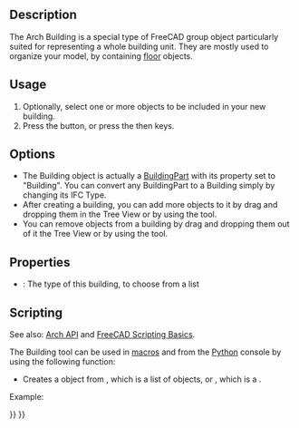 <languages/>
<translate>

<!--T:15-->
{{Docnav
|[[Arch_Site|Site]]
|[[Arch_Floor|Floor]]
|[[BIM_Workbench|BIM]]
|IconL=Arch_Site.svg
|IconR=Arch_Floor.svg
|IconC=Workbench_BIM.svg
}}

<!--T:1-->
{{GuiCommand
|Name=Arch Building
|MenuLocation=3D/BIM → Building
|Workbenches=[[BIM_Workbench|BIM]]
|Shortcut={{KEY|B}} {{KEY|U}}
|SeeAlso=
}}

==Description== <!--T:2-->

<!--T:3-->
The Arch Building is a special type of FreeCAD group object particularly suited for representing a whole building unit. They are mostly used to organize your model, by containing [[Arch Floor|floor]] objects.

==Usage== <!--T:4-->

<!--T:5-->
# Optionally, select one or more objects to be included in your new building.
# Press the {{Button|[[Image:Arch Building.svg|16px]] [[Arch_Building|Building]]}} button, or press the {{KEY|B}} then {{KEY|U}} keys.

==Options== <!--T:6-->

<!--T:7-->
* The Building object is actually a [[Arch BuildingPart|BuildingPart]] with its {{PropertyData|IFC Type}} property set to "Building". You can convert any BuildingPart to a Building simply by changing its IFC Type.
* After creating a building, you can add more objects to it by drag and dropping them in the Tree View or by using the {{Button|[[Image:Arch Add.svg|16px]] [[Arch Add|Arch Add]]}} tool.
* You can remove objects from a building by drag and dropping them out of it the Tree View or by using the {{Button|[[Image:Arch Remove.svg|16px]] [[Arch Remove|Arch Remove]]}} tool.

==Properties== <!--T:12-->

<!--T:13-->
* {{PropertyData|Building Type}}: The type of this building, to choose from a list

==Scripting== <!--T:19-->

<!--T:8-->
See also: [[Arch API|Arch API]] and [[FreeCAD Scripting Basics|FreeCAD Scripting Basics]].

<!--T:9-->
The Building tool can be used in [[macros|macros]] and from the [[Python|Python]] console by using the following function:
</translate>
{{Code|code=
Building = makeBuilding(objectslist=None, baseobj=None, name="Building")
}}
<translate>

<!--T:10-->
* Creates a {{incode|Building}} object from {{incode|objectslist}}, which is a list of objects, or {{incode|baseobj}}, which is a {{incode|Shape}}.

<!--T:11-->
Example:

</translate>
{{Code|code=
import FreeCAD, Draft, Arch

p1 = FreeCAD.Vector(0, 0, 0)
p2 = FreeCAD.Vector(2000, 0, 0)
baseline = Draft.makeLine(p1, p2)
baseline2 = Draft.makeLine(p1, -1*p2)

Wall1 = Arch.makeWall(baseline, length=None, width=150, height=2000)
Wall2 = Arch.makeWall(baseline2, length=None, width=150, height=1800)
FreeCAD.ActiveDocument.recompute()

Building = Arch.makeBuilding([Wall1, Wall2])

Site = Arch.makeSite(Building)
FreeCAD.ActiveDocument.recompute()
}}
<translate>


<!--T:14-->
{{Docnav
|[[Arch_Site|Site]]
|[[Arch_Floor|Floor]]
|[[BIM_Workbench|BIM]]
|IconL=Arch_Site.svg
|IconR=Arch_Floor.svg
|IconC=Workbench_BIM.svg
}}

</translate>
{{BIM_Tools_navi{{#translation:}}}}
{{Userdocnavi{{#translation:}}}}